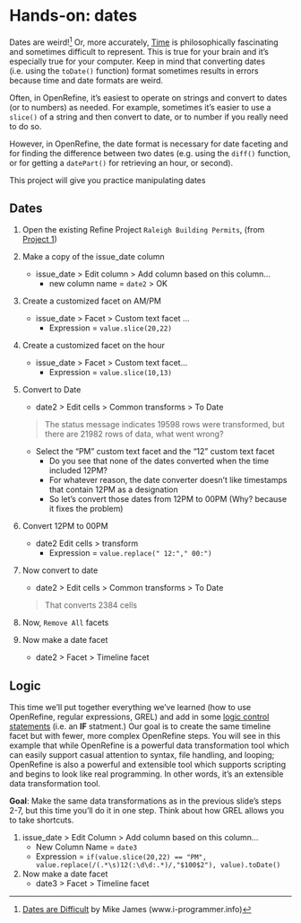 # Hands-on:  dates

Dates are weird![^5] Or, more accurately, [Time](http://www.newyorker.com/magazine/2016/12/19/the-secret-life-of-time) is philosophically fascinating and sometimes difficult to represent.  This is true for your brain and it's especially true for your computer.  Keep in mind that converting dates (i.e. using the `toDate()` function) format sometimes results in errors because time and date formats are weird.  

Often, in OpenRefine, it’s easiest to operate on strings and convert to dates (or to numbers) as needed.  For example, sometimes it’s easier to use a `slice()` of a string and then convert to date, or to number if you really need to do so.  

However, in OpenRefine, the date format is necessary for date faceting and for finding the difference between two dates (e.g. using the `diff()` function, or for getting a `datePart()` for retrieving an hour, or second).

This project will give you practice manipulating dates

## Dates

1. Open the existing Refine Project `Raleigh Building Permits`, (from [Project 1](start.html))
2. Make a copy of the issue_date column  
    + <span class="or-menu">issue_date > Edit column > Add column based on this column…  </span>   
        + <span class="or-menu">new column name = `date2` > OK  </span>   
3. Create a customized facet on AM/PM  
    + <span class="or-menu">issue_date > Facet > Custom text facet …  </span>   
        + Expression = `value.slice(20,22)`  
4. Create a customized facet on the hour  
    + <span class="or-menu">issue_date > Facet > Custom text facet…  </span>  
        + Expression = `value.slice(10,13)`  
5. Convert to Date  
    + <span class="or-menu">date2 > Edit cells > Common transforms > To Date  </span>  
    
    > The status message indicates 19598 rows were transformed, but there are 21982 rows of data, what went wrong?
    
    + Select the “PM” custom text facet and the “12” custom text facet  
        + Do you see that none of the dates converted when the time included 12PM?  
        + For whatever reason, the date converter doesn’t like timestamps that contain 12PM as a designation  
        + So let’s convert those dates from 12PM to 00PM (Why?  because it fixes the problem)  
6. Convert 12PM to 00PM  
    + <span class="or-menu">date2 Edit cells > transform  </span>  
        + Expression = `value.replace(" 12:"," 00:")`
7. Now convert to date  
    + <span class="or-menu">date2 > Edit cells > Common transforms > To Date  </span> 
    
    > That converts 2384 cells 
    
8. Now, `Remove All` facets

8. Now make a date facet  
    + <span class="or-menu">date2 > Facet > Timeline facet </span> 


## Logic  

This time we'll put together everything we've learned (how to use OpenRefine, regular expressions, GREL) and add in some [logic control statements](https://github.com/OpenRefine/OpenRefine/wiki/GREL-Controls) (i.e. an **IF** statment.)  Our goal is to create the same timeline facet but with fewer, more complex OpenRefine steps.  You will see in this example that while OpenRefine is a powerful data transformation tool which can easily support casual attention to syntax, file handling, and looping; OpenRefine is also a powerful and extensible tool which supports scripting and begins to look like real programming.  In other words, it's an extensible data transformation tool.

**Goal**: Make the same data transformations as in the previous slide’s steps 2-7, but this time you’ll do it in one step.  Think about how GREL allows you to take shortcuts.


1. <span class="or-menu">issue_date > Edit Column > Add column based on this column…  </span> 
    + New Column Name = `date3`  
    + Expression = `if(value.slice(20,22) == "PM", value.replace(/(.*\s)12(:\d\d:.*)/,"$100$2"), value).toDate()`  
2. Now make a date facet  
    + <span class="or-menu">date3 > Facet > Timeline facet </span> 


[^5]: [Dates are Difficult](http://www.i-programmer.info/babbages-bag/391-dates-are-difficult.html) by Mike James (www.i-programmer.info)